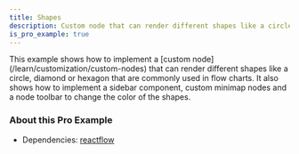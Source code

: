 ```yaml
---
title: Shapes
description: Custom node that can render different shapes like a circle, diamond or hexagon that are commonly used in flow charts
is_pro_example: true
---
```



<ExampleLayout>
This example shows how to implement a [custom node](/learn/customization/custom-nodes) that can render different shapes like a circle, diamond or hexagon that are commonly used in flow charts. It also shows how to implement a sidebar component, custom minimap nodes and a node toolbar to change the color of the shapes.

<ProExampleViewer variant="dark" slug="shapes" />

### About this Pro Example

- Dependencies: [reactflow](https://www.npmjs.com/package/reactflow)

</ExampleLayout>
<RemoteCodeViewer
  source={`${process.env.NEXT_PUBLIC_EXAMPLES_URL}/examples/nodes/shapes/source.json`}
  preview={`${process.env.NEXT_PUBLIC_EXAMPLES_URL}/examples/nodes/shapes/index.html`}
  framework="react"
/>